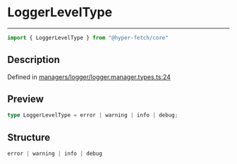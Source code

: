 

# LoggerLevelType

<div class="api-docs__separator" data-reactroot="">

---

</div><div class="api-docs__import" data-reactroot="">

```ts
import { LoggerLevelType } from "@hyper-fetch/core"
```

</div><div class="api-docs__section">

## Description

</div><div class="api-docs__description"><span class="api-docs__do-not-parse">



</span></div><p class="api-docs__definition">

Defined in [managers/logger/logger.manager.types.ts:24](https://github.com/BetterTyped/hyper-fetch/blob/993719ed/packages/core/src/managers/logger/logger.manager.types.ts#L24)

</p><div class="api-docs__section">

## Preview

</div><div class="api-docs__preview type single">

```ts
type LoggerLevelType = error | warning | info | debug;
```

</div><div class="api-docs__section">

## Structure

</div><div class="api-docs__returns">

```ts
error | warning | info | debug
```

</div>